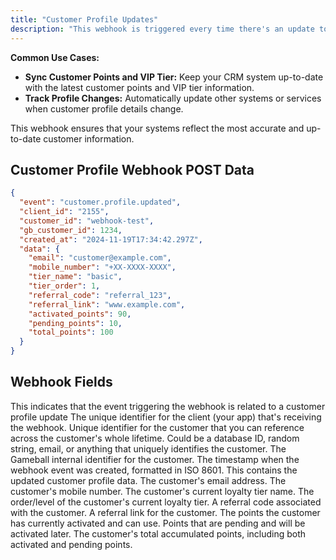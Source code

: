 ```yaml
---
title: "Customer Profile Updates"
description: "This webhook is triggered every time there's an update to a customer's profile, ensuring your app stays in sync with the latest changes."
---
```



**Common Use Cases:**

* **Sync Customer Points and VIP Tier:** Keep your CRM system up-to-date with the latest customer points and VIP tier information.
* **Track Profile Changes:** Automatically update other systems or services when customer profile details change.

This webhook ensures that your systems reflect the most accurate and up-to-date customer information.

## Customer Profile Webhook POST Data

```json
{
  "event": "customer.profile.updated",
  "client_id": "2155",
  "customer_id": "webhook-test",
  "gb_customer_id": 1234,
  "created_at": "2024-11-19T17:34:42.297Z",
  "data": {
    "email": "customer@example.com",
    "mobile_number": "+XX-XXXX-XXXX",
    "tier_name": "basic",
    "tier_order": 1,
    "referral_code": "referral_123",
    "referral_link": "www.example.com",
    "activated_points": 90,
    "pending_points": 10,
    "total_points": 100
  }
}
```

## Webhook Fields

<ResponseField name="event" type="string" required>
This indicates that the event triggering the webhook is related to a customer profile update
</ResponseField>

<ResponseField name="client_id" type="string" required>
The unique identifier for the client (your app) that's receiving the webhook.
</ResponseField>

<ResponseField name="customer_id" type="string" required>
Unique identifier for the customer that you can reference across the customer's whole lifetime. Could be a database ID, random string, email, or anything that uniquely identifies the customer.
</ResponseField>

<ResponseField name="gb_customer_id" type="number" required>
The Gameball internal identifier for the customer.
</ResponseField>

<ResponseField name="created_at" type="string" required>
The timestamp when the webhook event was created, formatted in ISO 8601.
</ResponseField>

<ResponseField name="data" type="object" required>
This contains the updated customer profile data.

<Expandable title="Customer Profile Object">

<ResponseField name="email" type="string">
The customer's email address.
</ResponseField>

<ResponseField name="mobile_number" type="string">
The customer's mobile number.
</ResponseField>

<ResponseField name="tier_name" type="string">
The customer's current loyalty tier name.
</ResponseField>

<ResponseField name="tier_order" type="number">
The order/level of the customer's current loyalty tier.
</ResponseField>

<ResponseField name="referral_code" type="string">
A referral code associated with the customer.
</ResponseField>

<ResponseField name="referral_link" type="string">
A referral link for the customer.
</ResponseField>

<ResponseField name="activated_points" type="number">
The points the customer has currently activated and can use.
</ResponseField>

<ResponseField name="pending_points" type="number">
Points that are pending and will be activated later.
</ResponseField>

<ResponseField name="total_points" type="number">
The customer's total accumulated points, including both activated and pending points.
</ResponseField>

</Expandable>

</ResponseField>

